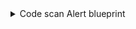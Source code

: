 <details>
<summary>Code scan Alert blueprint</summary>

```json showLineNumbers
{
  "identifier": "code_scan_alerts",
  "title": "Code scan alerts",
  "icon": "Microservice",
  "schema": {
    "properties": {
      "description": {
        "title": "Alert description",
        "type": "string"
      },
      "severity": {
        "title": "Alert severity",
        "type": "string"
      },
      "tags": {
        "items": {
          "type": "string"
        },
        "title": "Alert tags",
        "type": "array"
      },
      "url": {
        "title": "alert URL",
        "type": "string",
        "format": "url"
      }
    },
    "required": []
  },
  "mirrorProperties": {},
  "calculationProperties": {},
  "aggregationProperties": {},
  "relations": {
    "service": {
      "title": "Service",
      "target": "service",
      "required": false,
      "many": true
    }
  }
}
```

</details>

